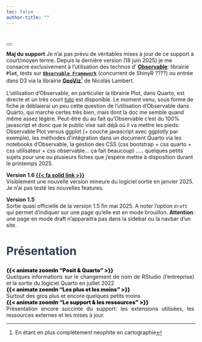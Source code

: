 ```yaml
---
toc: false
author-title: ""
---
```



<br>

<div class="alert alert-dismissible alert-primary">
<button type="button" class="btn-close" data-bs-dismiss="alert"></button>

<strong>Maj du support</strong>
Je n'ai pas prévu de véritables mises à jour de ce support à court/moyen terme. Depuis la dernière version (18 juin 2025) je me consacre exclusivement à l'utilisation des technos d' [**Observable**](https://observablehq.com/): librairie **`Plot`**, tests sur [**`Observable Framework`**](https://observablehq.com/framework/) (concurrent de ShinyR ????) ou entrée dans D3 via la librairie [**GeoViz**](https://observablehq.com/@neocartocnrs/faire-des-cartes-avec-geoviz)^[En étant en plus complètement neophite en cartographie] de Nicolas Lambert.    
<br>L'utilisation d'Observable, en particulier la librairie Plot, dans Quarto, est directe et un très court [tuto](https://quarto.org/docs/computations/ojs.html) est disponible. Le moment venu, sous forme de fiche je déblaierai un peu cette question de l'utilisation d'Observable dans Quarto, qui marche certes très bien, mais dont la doc me semble quand même assez légère. Peut-être du au fait qu'Observable c'est du 100% javascript et donc que le public visé sait déjà où il va mettre les pieds: Observable Plot versus ggplot (+ couche javascript avec ggplotly par exemple), les méthodes d'intégration dans un document Quarto via les notebooks d'Observable, la gestion des CSS (css bootstrap + css quarto + css utilisateur + css observable... ça fait beaucoup) ..... quelques petits sujets pour une ou plusieurs fiches que j'espère mettre à disposition durant le printemps 2025. 

<strong>Version 1.6 [{{< fa solid link >}}](https://quarto.org/docs/download/)</strong>  
Visiblement une nouvelle version mineure du logiciel sortie en janvier 2025. Je n'ai pas testé les nouvelles features. 
  
<strong>Version 1.5</strong>
<br>Sortie quasi officielle de la version 1.5 fin mai 2025. 
A noter l'option `draft` qui permet d'indiquer sur une page qu'elle est en mode brouillon.  **Attention**: une page en mode draft n'apparaitra pas dans la sidebar ou la navbar d'un site.
</div>

::: {.center}
# **Présentation** {.unnumbered style="color:#2c3e50; font-size:30px;"}
:::


::: {.center}
::: {.cards}

<div class="card text-white bg-primary mb-3" style="max-width: 500px;">
  <div class="card-header"><a href="01-posit.html" style="text-decoration:none; font-weight:900 ">{{< animate zoomIn "Posit & Quarto" >}}</a></div>
  <div class="card-body" style="text-align: justify;">Quelques informations sur le changement de nom de RStudio (l'entreprise) et la sortie du logiciel Quarto en juillet 2022
  </div>
</div>


<div class="card text-white bg-primary mb-3" style="max-width: 500px;">
  <div class="card-header"><a href="02-quarto_resume.html" style="text-decoration:none; font-weight:900 ">{{< animate zoomIn "Les plus et les moins" >}}</a></div>
  <div class="card-body" style="text-align: justify;">Surtout des gros plus et encore quelques petits moins <br>
  </div>
</div>


<div class="card text-white bg-primary mb-3" style="max-width: 500px;">
  <div class="card-header"><a href="03-support.html" style="text-decoration:none; font-weight:900 ;">{{< animate zoomIn "Le support & les ressources" >}}</a></div>
  <div class="card-body" style="text-align: justify;">Présentation encore succinte du support: les extensions utilisées, les ressources externes et les mises à jour.
  </div>
</div>

:::
:::

